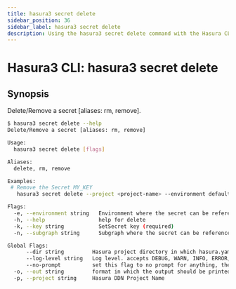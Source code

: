 ```yaml
---
title: hasura3 secret delete
sidebar_position: 36
sidebar_label: hasura3 secret delete
description: Using the hasura3 secret delete command with the Hasura CLI
---
```


# Hasura3 CLI: hasura3 secret delete 

## Synopsis
Delete/Remove a secret [aliases: rm, remove].

```bash
$ hasura3 secret delete --help
Delete/Remove a secret [aliases: rm, remove]

Usage:
  hasura3 secret delete [flags]

Aliases:
  delete, rm, remove

Examples:
 # Remove the Secret MY_KEY
   hasura3 secret delete --project <project-name> --environment default --subgraph default --key MY_KEY

Flags:
  -e, --environment string   Environment where the secret can be referenced (required)
  -h, --help                 help for delete
  -k, --key string           SetSecret key (required)
  -n, --subgraph string      Subgraph where the secret can be referenced (required)

Global Flags:
      --dir string         Hasura project directory in which hasura.yaml is present (default ".")
      --log-level string   Log level. accepts DEBUG, WARN, INFO, ERROR, FATAL (default "INFO")
      --no-prompt          set this flag to no prompt for anything, the command fails if any input is missing
  -o, --out string         format in which the output should be printed, accepts table, json and yaml (default "table")
  -p, --project string     Hasura DDN Project Name
```

